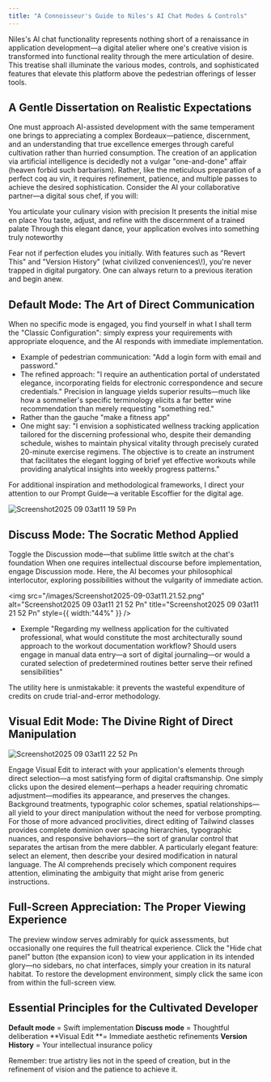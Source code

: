 ```yaml
---
title: "A Connoisseur's Guide to Niles's AI Chat Modes & Controls"
---
```


Niles's AI chat functionality represents nothing short of a renaissance in application development—a digital atelier where one's creative vision is transformed into functional reality through the mere articulation of desire. This treatise shall illuminate the various modes, controls, and sophisticated features that elevate this platform above the pedestrian offerings of lesser tools.

## A Gentle Dissertation on Realistic Expectations

One must approach AI-assisted development with the same temperament one brings to appreciating a complex Bordeaux—patience, discernment, and an understanding that true excellence emerges through careful cultivation rather than hurried consumption.
The creation of an application via artificial intelligence is decidedly not a vulgar "one-and-done" affair (heaven forbid such barbarism). Rather, like the meticulous preparation of a perfect coq au vin, it requires refinement, patience, and multiple passes to achieve the desired sophistication.
Consider the AI your collaborative partner—a digital sous chef, if you will:

You articulate your culinary vision with precision
It presents the initial mise en place
You taste, adjust, and refine with the discernment of a trained palate
Through this elegant dance, your application evolves into something truly noteworthy

<Note>
  Fear not if perfection eludes you initially. With features such as "Revert This" and "Version History" (what civilized conveniences\!), you're never trapped in digital purgatory. One can always return to a previous iteration and begin anew.
</Note>

## Default Mode: The Art of Direct Communication

When no specific mode is engaged, you find yourself in what I shall term the "Classic Configuration": simply express your requirements with appropriate eloquence, and the AI responds with immediate implementation.

- Example of pedestrian communication: "Add a login form with email and password."
- The refined approach: "I require an authentication portal of understated elegance, incorporating fields for electronic correspondence and secure credentials."
  Precision in language yields superior results—much like how a sommelier's specific terminology elicits a far better wine recommendation than merely requesting "something red."
- Rather than the gauche "make a fitness app"
- One might say: "I envision a sophisticated wellness tracking application tailored for the discerning professional who, despite their demanding schedule, wishes to maintain physical vitality through precisely curated 20-minute exercise regimens. The objective is to create an instrument that facilitates the elegant logging of brief yet effective workouts while providing analytical insights into weekly progress patterns."

<Note>
  For additional inspiration and methodological frameworks, I direct your attention to our Prompt Guide—a veritable Escoffier for the digital age.
</Note>

![Screenshot2025 09 03at11 19 59 Pn](/images/Screenshot2025-09-03at11.19.59.png)

## Discuss Mode: The Socratic Method Applied

Toggle the Discussion mode—that sublime little switch at the chat's foundation When one requires intellectual discourse before implementation, engage Discussion mode. Here, the AI becomes your philosophical interlocutor, exploring possibilities without the vulgarity of immediate action.

<img
  src="/images/Screenshot2025-09-03at11.21.52.png"
  alt="Screenshot2025 09 03at11 21 52 Pn"
  title="Screenshot2025 09 03at11 21 52 Pn"
  style={{ width:"44%" }}
/>

- Exemple "Regarding my wellness application for the cultivated professional, what would constitute the most architecturally sound approach to the workout documentation workflow? Should users engage in manual data entry—a sort of digital journaling—or would a curated selection of predetermined routines better serve their refined sensibilities"

<Note>
  The utility here is unmistakable: it prevents the wasteful expenditure of credits on crude trial-and-error methodology.
</Note>

## Visual Edit Mode: The Divine Right of Direct Manipulation

![Screenshot2025 09 03at11 22 52 Pn](/images/Screenshot2025-09-03at11.22.52.png)

Engage Visual Edit to interact with your application's elements through direct selection—a most satisfying form of digital craftsmanship.
One simply clicks upon the desired element—perhaps a header requiring chromatic adjustment—modifies its appearance, and preserves the changes. Background treatments, typographic color schemes, spatial relationships—all yield to your direct manipulation without the need for verbose prompting.
For those of more advanced proclivities, direct editing of Tailwind classes provides complete dominion over spacing hierarchies, typographic nuances, and responsive behaviors—the sort of granular control that separates the artisan from the mere dabbler.
A particularly elegant feature: select an element, then describe your desired modification in natural language. The AI comprehends precisely which component requires attention, eliminating the ambiguity that might arise from generic instructions.

## Full-Screen Appreciation: The Proper Viewing Experience

The preview window serves admirably for quick assessments, but occasionally one requires the full theatrical experience. Click the "Hide chat panel" button (the expansion icon) to view your application in its intended glory—no sidebars, no chat interfaces, simply your creation in its natural habitat.
To restore the development environment, simply click the same icon from within the full-screen view.

## Essential Principles for the Cultivated Developer

**Default mode** = Swift implementation
**Discuss mode** = Thoughtful deliberation
**Visual Edit **= Immediate aesthetic refinements
**Version History** = Your intellectual insurance policy

<Note>
  Remember: true artistry lies not in the speed of creation, but in the refinement of vision and the patience to achieve it.
</Note>